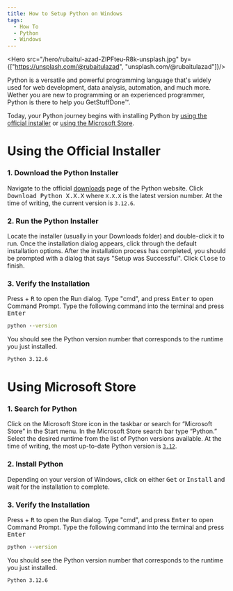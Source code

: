 ```yaml
---
title: How to Setup Python on Windows
tags:
  - How To
  - Python
  - Windows
---
```



<Hero src="/hero/rubaitul-azad-ZIPFteu-R8k-unsplash.jpg" by={["https://unsplash.com/@rubaitulazad", "unsplash.com/@rubaitulazad"]}/>

Python is a versatile and powerful programming language that's widely used for web development, data analysis, automation, and much more. Wether you are new to programming or an experienced programmer, Python is there to help you GetStuffDone:tm:.

Today, your Python journey begins with installing Python by [using the official installer](#using-the-official-installer) or [using the Microsoft Store](#using-the-microsoft-store).

# Using the Official Installer

### 1. Download the Python Installer
Navigate to the official [downloads](https://python.org/downloads) page of the Python website.
Click <kbd>Download Python X.X.X</kbd> where `X.X.X` is the latest version number. At the time of writing, the current version is `3.12.6`.

### 2. Run the Python Installer
Locate the installer (usually in your Downloads folder) and double-click it to run. Once the installation dialog appears, click through the default installation options. After the installation process has completed, you should be prompted with a dialog that says "Setup was Successful". Click <kbd>Close</kbd> to finish.

### 3. Verify the Installation
Press <kbd><IconBrandWindows className="inline-block pb-1"/></kbd> + <kbd>R</kbd> to open the Run dialog. Type "cmd", and press <kbd>Enter</kbd> to open Command Prompt. Type the following command into the terminal and press <kbd>Enter</kbd>

```cmd
python --version
```

You should see the Python version number that corresponds to the runtime you just installed.

```cmd
Python 3.12.6
```

# Using Microsoft Store

### 1. Search for Python
Click on the Microsoft Store icon in the taskbar or search for “Microsoft Store” in the Start menu. In the Microsoft Store search bar type “Python.” Select the desired runtime from the list of Python versions available. At the time of writing, the most up-to-date Python version is [`3.12`](ms-windows-store://pdp?hl=en-us&gl=us&productid=9ncvdn91xzqp&ocid=storeweb-pdp-open-cta).

### 2. Install Python
Depending on your version of Windows, click on either <kbd>Get</kbd> or <kbd>Install</kbd> and wait for the installation to complete.

### 3. Verify the Installation
Press <kbd><IconBrandWindows className="inline-block pb-1"/></kbd> + <kbd>R</kbd> to open the Run dialog. Type "cmd", and press <kbd>Enter</kbd> to open Command Prompt. Type the following command into the terminal and press <kbd>Enter</kbd>

```cmd
python --version
```

You should see the Python version number that corresponds to the runtime you just installed.

```cmd
Python 3.12.6
```